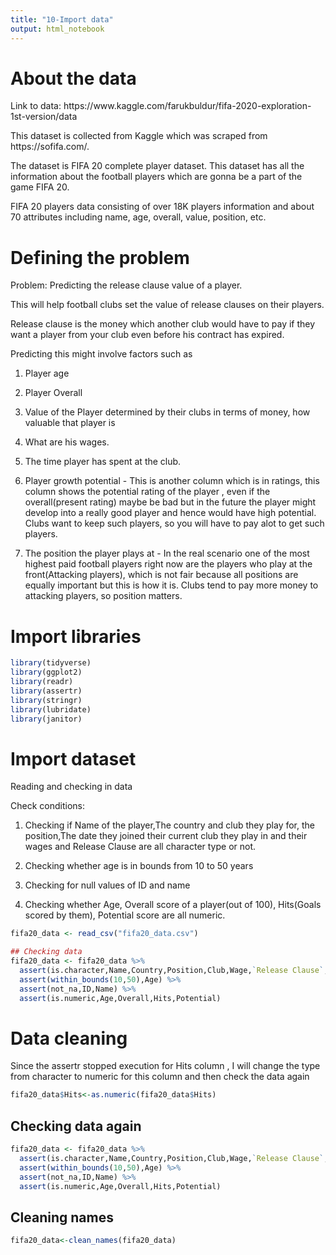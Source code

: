 ---
title: "10-Import data"
output: html_notebook
---                                                                                                 
# About the data
 
 Link to data: https://www.kaggle.com/farukbuldur/fifa-2020-exploration-1st-version/data
 
This dataset is collected from Kaggle which was scraped from https://sofifa.com/. 

The dataset is FIFA 20 complete player dataset. This dataset has all the information about the football players which are gonna be a part of the game FIFA 20.

FIFA 20 players data consisting of over 18K players information and about 70 attributes including name, age, overall, value, position, etc.


# Defining the problem

Problem: Predicting the release clause value of a player. 

This will help football clubs set the value of release clauses on their players.

Release clause is the money which another club would have to pay if they want a player from your club even before his contract has expired.


Predicting this might involve factors such as 

1. Player age

2. Player Overall

3. Value of the Player determined by their clubs in terms of money, how valuable that player is 

4. What are his wages.

5. The time player has spent at the club.

6. Player growth potential - This is another column which is in ratings, this column shows the potential rating of the player , even if the overall(present rating) maybe be bad but in the future the player might develop into a really good player and hence would have high potential. Clubs want to keep such players, so you will have to pay alot to get such players.

7. The position the player plays at - In the real scenario one of the most highest paid football players right now are the players who play at the front(Attacking players), which is not fair because all positions are equally important but this is how it is. Clubs tend to pay more money to attacking players, so position matters.                                                                                                                                                                              

# Import libraries
```{r}
library(tidyverse)
library(ggplot2)
library(readr)
library(assertr)
library(stringr)
library(lubridate)
library(janitor)
```

# Import dataset

Reading and checking in data 

Check conditions:

1. Checking if Name of the player,The country and club they play for, the position,The date they joined their current club they play in and their wages and Release Clause are all character type or not.

2. Checking whether age is in bounds from 10 to 50 years

3. Checking for null values of ID and name

4. Checking whether Age, Overall score of a player(out of 100), Hits(Goals scored by them), Potential score are all numeric.

```{r}
fifa20_data <- read_csv("fifa20_data.csv")

## Checking data
fifa20_data <- fifa20_data %>% 
  assert(is.character,Name,Country,Position,Club,Wage,`Release Clause`,Joined) %>% 
  assert(within_bounds(10,50),Age) %>% 
  assert(not_na,ID,Name) %>% 
  assert(is.numeric,Age,Overall,Hits,Potential)

```

# Data cleaning 

Since the assertr stopped execution for Hits column , I will change the type from character to numeric for this column and then check the data again
```{r}
fifa20_data$Hits<-as.numeric(fifa20_data$Hits)
```

## Checking data again
```{r}
fifa20_data <- fifa20_data %>% 
  assert(is.character,Name,Country,Position,Club,Wage,`Release Clause`,Joined) %>% 
  assert(within_bounds(10,50),Age) %>% 
  assert(not_na,ID,Name) %>% 
  assert(is.numeric,Age,Overall,Hits,Potential)
```

## Cleaning names
```{r}
fifa20_data<-clean_names(fifa20_data)
```

